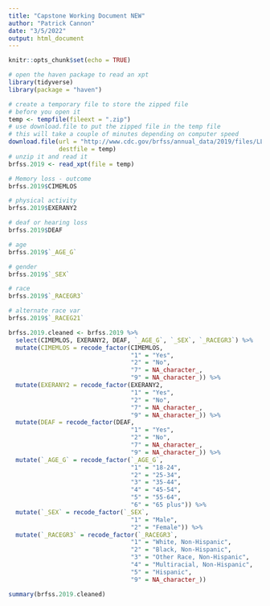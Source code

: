 ```yaml
---
title: "Capstone Working Document NEW"
author: "Patrick Cannon"
date: "3/5/2022"
output: html_document
---
```


```r
knitr::opts_chunk$set(echo = TRUE)
```

```r
# open the haven package to read an xpt
library(tidyverse)
library(package = "haven")
```

```r

# create a temporary file to store the zipped file
# before you open it
temp <- tempfile(fileext = ".zip")
# use download.file to put the zipped file in the temp file
# this will take a couple of minutes depending on computer speed
download.file(url = "http://www.cdc.gov/brfss/annual_data/2019/files/LLCP2019XPT.zip",
              destfile = temp)
# unzip it and read it
brfss.2019 <- read_xpt(file = temp)
```

```r
# Memory loss - outcome
brfss.2019$CIMEMLOS

# physical activity
brfss.2019$EXERANY2

# deaf or hearing loss
brfss.2019$DEAF

# age
brfss.2019$`_AGE_G`

# gender
brfss.2019$`_SEX`

# race
brfss.2019$`_RACEGR3`

# alternate race var
brfss.2019$`_RACEG21`


```

```r
brfss.2019.cleaned <- brfss.2019 %>%
  select(CIMEMLOS, EXERANY2, DEAF, `_AGE_G`, `_SEX`, `_RACEGR3`) %>%
  mutate(CIMEMLOS = recode_factor(CIMEMLOS, 
                                  "1" = "Yes", 
                                  "2" = "No",
                                  "7" = NA_character_,
                                  "9" = NA_character_)) %>%
  mutate(EXERANY2 = recode_factor(EXERANY2,
                                  "1" = "Yes", 
                                  "2" = "No",
                                  "7" = NA_character_,
                                  "9" = NA_character_)) %>%
  mutate(DEAF = recode_factor(DEAF,
                                  "1" = "Yes", 
                                  "2" = "No",
                                  "7" = NA_character_,
                                  "9" = NA_character_)) %>%
  mutate(`_AGE_G` = recode_factor(`_AGE_G`,
                                  "1" = "18-24", 
                                  "2" = "25-34",
                                  "3" = "35-44",
                                  "4" = "45-54",
                                  "5" = "55-64",
                                  "6" = "65 plus")) %>%
  mutate(`_SEX` = recode_factor(`_SEX`,
                                  "1" = "Male", 
                                  "2" = "Female")) %>%
  mutate(`_RACEGR3` = recode_factor(`_RACEGR3`,
                                  "1" = "White, Non-Hispanic", 
                                  "2" = "Black, Non-Hispanic",
                                  "3" = "Other Race, Non-Hispanic",
                                  "4" = "Multiracial, Non-Hispanic",
                                  "5" = "Hispanic",
                                  "9" = NA_character_))
```

```r
summary(brfss.2019.cleaned)
```

```r

```

